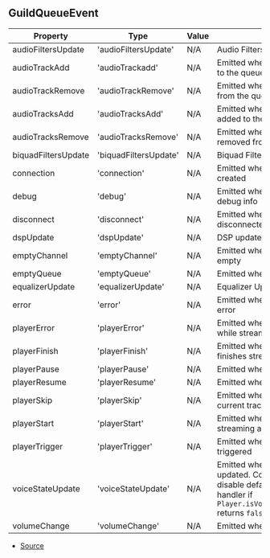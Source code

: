 ## GuildQueueEvent

| Property | Type | Value | Description |
| ----------- | ----------- | ----------- | ----------- |
| audioFiltersUpdate | 'audioFiltersUpdate' | N/A | Audio Filters Update |
| audioTrackAdd | 'audioTrackadd' | N/A | Emitted when audio track is added to the queue |
| audioTrackRemove | 'audioTrackRemove' | N/A | Emitted when audio track is removed from the queue |
| audioTracksAdd | 'audioTracksAdd' | N/A | Emitted when audio tracks were added to the queue |
| audioTracksRemove | 'audioTracksRemove' | N/A | Emitted when audio tracks are removed from the queue |
| biquadFiltersUpdate | 'biquadFiltersUpdate' | N/A | Biquad Filters Update |
| connection | 'connection' | N/A | Emitted when a connection is created |
| debug | 'debug' | N/A | Emitted when the queue sends a debug info |
| disconnect | 'disconnect' | N/A | Emitted when the bot is disconnected from the channel |
| dspUpdate | 'dspUpdate' | N/A | DSP update |
| emptyChannel | 'emptyChannel' | N/A | Emitted when the voice channel is empty |
| emptyQueue | 'emptyQueue' | N/A | Emitted when the queue is empty |
| equalizerUpdate | 'equalizerUpdate' | N/A | Equalizer Update |
| error | 'error' | N/A | Emitted when the queue encounters error |
| playerError | 'playerError' | N/A | Emitted when the audio player errors while streaming audio track |
| playerFinish | 'playerFinish' | N/A | Emitted when the audio player finishes streaming audio track |
| playerPause | 'playerPause' | N/A | Emitted when player is paused |
| playerResume | 'playerResume' | N/A | Emitted when player is resumed |
| playerSkip | 'playerSkip' | N/A | Emitted when the audio player skips current track |
| playerStart | 'playerStart' | N/A | Emitted when the audio player starts streaming audio track |
| playerTrigger | 'playerTrigger' | N/A | Emitted when the audio player is triggered |
| voiceStateUpdate | 'voiceStateUpdate' | N/A | Emitted when the voice state is updated. Consuming this event may disable default voice state update handler if `Player.isVoiceStateHandlerLocked()` returns `false`. |
| volumeChange | 'volumeChange' | N/A | Emitted when volume is updated |


- [Source](https://github.com/Androz2091/discord-player/blob/cb6c009/packages/discord-player/src/Structures/GuildQueue.ts#L62)